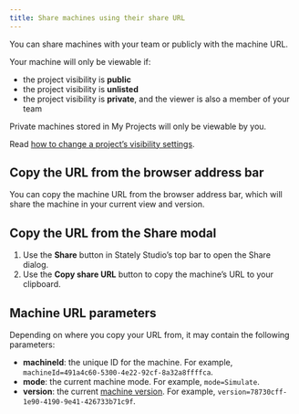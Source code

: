 ```yaml
---
title: Share machines using their share URL
---
```


You can share machines with your team or publicly with the machine URL.

Your machine will only be viewable if:

- the project visibility is **public**
- the project visibility is **unlisted**
- the project visibility is **private**, and the viewer is also a member of your team

Private machines stored in My Projects will only be viewable by you.

Read [how to change a project’s visibility settings](projects.mdx#change-a-projects-visibility).

## Copy the URL from the browser address bar

You can copy the machine URL from the browser address bar, which will share the machine in your current view and version.

## Copy the URL from the Share modal

1. Use the **Share** button in Stately Studio’s top bar to open the Share dialog.
2. Use the **Copy share URL** button to copy the machine’s URL to your clipboard.

## Machine URL parameters

Depending on where you copy your URL from, it may contain the following parameters:

- **machineId**: the unique ID for the machine. For example, `machineId=491a4c60-5300-4e22-92cf-8a32a8ffffca`.
- **mode**: the current machine mode. For example, `mode=Simulate`.
- **version**: the current [machine version](versions.mdx). For example, `version=78730cff-1e90-4190-9e41-426733b71c9f`.
